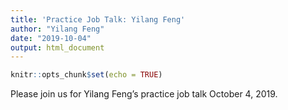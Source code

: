 ```yaml
---
title: 'Practice Job Talk: Yilang Feng'
author: "Yilang Feng"
date: "2019-10-04"
output: html_document
---
```


```r
knitr::opts_chunk$set(echo = TRUE)
```

Please join us for Yilang Feng's practice job talk October 4, 2019.

